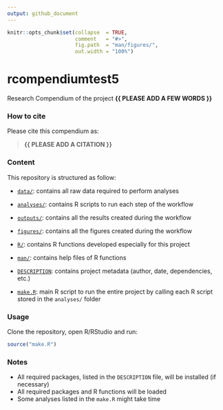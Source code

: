 ```yaml
---
output: github_document
---
```


<!-- README.md is generated from README.Rmd. Please edit that file -->


```r
knitr::opts_chunk$set(collapse  = TRUE,
                      comment   = "#>",
                      fig.path  = "man/figures/",
                      out.width = "100%")
```



# rcompendiumtest5


<!-- badges: start -->
<!-- badges: end -->


Research Compendium of the project **{{ PLEASE ADD A FEW WORDS }}**



### How to cite

Please cite this compendium as: 

> **{{ PLEASE ADD A CITATION }}**



### Content

This repository is structured as follow:

- [`data/`](https://github.com/avallecam/rcompendiumtest5/tree/master/data):
contains all raw data required to perform analyses

- [`analyses/`](https://github.com/avallecam/rcompendiumtest5/tree/main/analyses/):
contains R scripts to run each step of the workflow

- [`outputs/`](https://github.com/avallecam/rcompendiumtest5/tree/main/outputs):
contains all the results created during the workflow

- [`figures/`](https://github.com/avallecam/rcompendiumtest5/tree/main/figures):
contains all the figures created during the workflow

- [`R/`](https://github.com/avallecam/rcompendiumtest5/tree/main/R):
contains R functions developed especially for this project

- [`man/`](https://github.com/avallecam/rcompendiumtest5/tree/main/man):
contains help files of R functions

- [`DESCRIPTION`](https://github.com/avallecam/rcompendiumtest5/tree/main/DESCRIPTION):
contains project metadata (author, date, dependencies, etc.)

- [`make.R`](https://github.com/avallecam/rcompendiumtest5/tree/main/make.R):
main R script to run the entire project by calling each R script stored in the `analyses/` folder



### Usage

Clone the repository, open R/RStudio and run:

```r
source("make.R")
```



### Notes

- All required packages, listed in the `DESCRIPTION` file, will be installed (if necessary)
- All required packages and R functions will be loaded
- Some analyses listed in the `make.R` might take time
